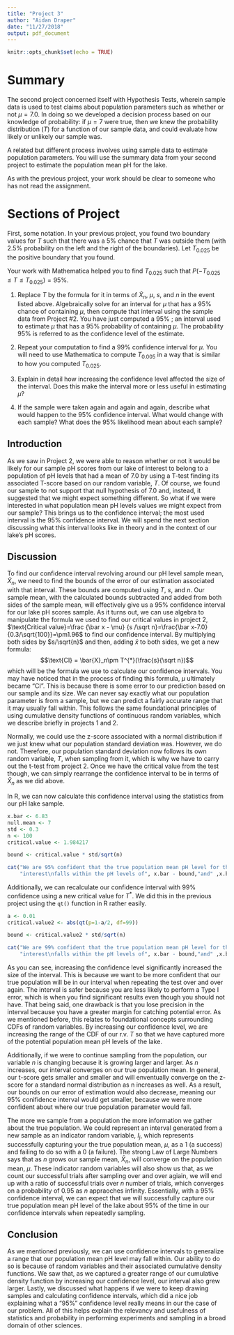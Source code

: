 ```yaml
---
title: "Project 3"
author: "Aidan Draper"
date: "11/27/2018"
output: pdf_document
---
```


```r
knitr::opts_chunk$set(echo = TRUE)
```

# Summary
The second project concerned itself with Hypothesis Tests, wherein sample data is used to test claims about population parameters such as whether or not $\mu = 7.0$. In doing so we developed a decision process based on our knowledge of probability: if $\mu = 7$ were true, then we knew the probability distribution $(T)$ for a function of our sample data, and could evaluate how likely or unlikely our sample was.

A related but different process involves using sample data to estimate population parameters. You will use the summary data from your second project to estimate the population mean pH for the lake.

As with the previous project, your work should be clear to someone who has not read the assignment.


# Sections of Project
First, some notation. In your previous project, you found two boundary values for $T$ such that there was a $5\%$ chance that $T$ was outside them (with $2.5\%$ probability on the left and the right of the boundaries). Let $T_{0.025}$ be the positive boundary that you found.

Your work with Mathematica helped you to find $T_{0.025}$ such that $P(-T_{0.025} \leq T \leq T_{0.025}) = 95\%$.

1. Replace $T$ by the formula for it in terms of $\bar{X}_n$, $\mu$, $s$, and $n$ in the event listed above. Algebraically solve for an interval for $\mu$ that has a $95\%$ chance of containing $\mu$, then compute that interval using the sample data from Project $\#2$. \hfill \break You have just computed a $95\%$ \textit{confidence interval}; an interval used to estimate $\mu$ that has a 95% probability of containing $\mu$. The probability $95\%$ is referred to as the confidence level of the estimate.

2. Repeat your computation to find a 99% confidence interval for $\mu$. You will need to use Mathematica to compute $T_{0.005}$ in a way that is similar to how you computed $T_{0.025}$.

3. Explain in detail how increasing the confidence level affected the size of the interval. Does this make the interval more or less useful in estimating $\mu$?

4.  If the sample were taken again and again and again, describe what would happen to the 95% confidence interval. What would change with each sample? What does the 95% likelihood mean about each sample?

\clearpage

## Introduction
As we saw in Project 2, we were able to reason whether or not it would be likely for our sample pH scores from our lake of interest to belong to a population of pH levels that had a mean of 7.0 by using a T-test finding its associated T-score based on our random variable, $T$. Of course, we found our sample to not support that null hypothesis of 7.0 and, instead, it suggested that we might expect something different. So what if we were interested in what population mean pH levels values we might expect from our sample? This brings us to the confidence interval; the most used interval is the 95% confidence interval. We will spend the next section discussing what this interval looks like in theory and in the context of our lake's pH scores.

## Discussion

To find our confidence interval revolving around our pH level sample mean, $\bar{X}_n$, we need to find the bounds of the error of our estimation associated with that interval. These bounds are computed using $T$, $s$, and $n$. Our sample mean, with the calculated bounds subtracted and added from both sides of the sample mean, will effectively give us a 95% confidence interval for our lake pH scores sample. As it turns out, we can use algebra to manipulate the formula we used to find our critical values in project 2, $\text{Critical value}=\frac {\bar x - \mu} {s /\sqrt n}=\frac{\bar x-7.0}{0.3/\sqrt{100}}=\pm1.96$ to find our confidence interval. By multiplying both sides by $s/\sqrt{n}$ and then, adding $\bar{x}$ to both sides, we get a new formula: $$\text{CI} = \bar{X}_n\pm T^{*}(\frac{s}{\sqrt n})$$which will be the formula we use to calculate our confidence intervals. You may have noticed that in the process of finding this formula, $\mu$ ultimately became "CI". This is because there is some error to our prediction based on our sample and its size. We can never say exactly what our population parameter is from a sample, but we can predict a fairly accurate range that it may usually fall within. This follows the same foundational principles of using cumulative density functions of continuous random variables, which we describe briefly in projects 1 and 2.

Normally, we could use the z-score associated with a normal distribution if we just knew what our population standard deviation was. However, we do not. Therefore, our population standard deviation now follows its own random variable, $T$, when sampling from it, which is why we have to carry out the t-test from project 2. Once we have the critical value from the test though, we can simply rearrange the confidence interval to be in terms of $\bar{X}_n$ as we did above.

In R, we can now calculate this confidence interval using the statistics from our pH lake sample.

``` r
x.bar <- 6.83
null.mean <- 7
std <- 0.3
n <- 100
critical.value <- 1.984217

bound <- critical.value * std/sqrt(n)

cat("We are 95% confident that the true population mean pH level for the lake of", 
    "interest\nfalls within the pH levels of", x.bar - bound,"and" ,x.bar + bound)
```


Additionally, we can recalculate our confidence interval with 99% confidence using a new critical value for $T^*$. We did this in the previous project using the `qt()` function in R rather easily. 
``` r
a <- 0.01
critical.value2 <- abs(qt(p=1-a/2, df=99))

bound <- critical.value2 * std/sqrt(n)

cat("We are 99% confident that the true population mean pH level for the lake of", 
    "interest\nfalls within the pH levels of", x.bar - bound,"and" ,x.bar + bound)
```

As you can see, increasing the confidence level significantly increased the size of the interval. This is because we want to be more confident that our true population will be in our interval when repeating the test over and over again. The interval is safer because you are less likely to perform a Type I error, which is when you find significant results even though you should not have. That being said, one drawback is that you lose precision in the interval because you have a greater margin for catching potential error. As we mentioned before, this relates to foundational concepts surrounding CDFs of random variables. By increasing our confidence level, we are increasing the range of the CDF of our r.v. $T$ so that we have captured more of the potential population mean pH levels of the lake.

Additionally, if we were to continue sampling from the population, our variable $n$ is changing because it is growing larger and larger. As $n$ increases, our interval converges on our true population mean. In general, our t-score gets smaller and smaller and will enventually converge on the z-score for a standard normal distribution as n increases as well. As a result, our bounds on our error of estimation would also decrease, meaning our 95% conifidence interval would get smaller, because we were more confident about where our true population parameter would fall. 

The more we sample from a population the more information we gather about the true population. We could represent an interval generated from a new sample as an indicator random variable, $I_j$, which represents successfully capturing your the true population mean, $\mu$, as a 1 (a success) and failing to do so with a 0 (a failure). The strong Law of Large Numbers says that as $n$ grows our sample mean, $\bar{X}_n$, will converge on the population mean, $\mu$. These indicator random variables will also show us that,  as we count our successful trials after sampling over and over agiain, we will end up with a ratio of successful trials over $n$ number of trials, which converges on a probability of 0.95 as $n$ appraoches infinity. Essentially, with a 95% confidence interval, we can expect that we will successfully capture our true population mean pH level of the lake about 95% of the time in our confidence intervals when repeatedly sampling.

## Conclusion
As we mentioned previously, we can use confidence intervals to generalize a range that our population mean pH level may fall within. Our ability to do so is because of random variables and their associated cumulative density functions. We saw that, as we captured a greater range of our cumulative density function by increasing our confidence level, our interval also grew larger. Lastly, we discussed what happens if we were to keep drawing samples and calculating confidence intervals, which did a nice job explaining what a "95%" confidence level really means in our the case of our problem. All of this helps explain the relevancy and usefulness of statistics and probability in performing experiments and sampling in a broad domain of other sciences. 



